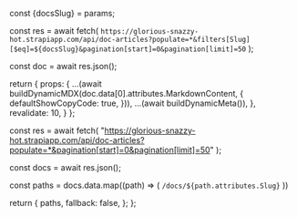 

const {docsSlug} = params;

const res = await fetch(
`https://glorious-snazzy-hot.strapiapp.com/api/doc-articles?populate=*&filters[Slug][$eq]=${docsSlug}&pagination[start]=0&pagination[limit]=50`
);

const doc = await res.json();

return {
props: {
...(await buildDynamicMDX(doc.data[0].attributes.MarkdownContent, {
defaultShowCopyCode: true,
})),
...(await buildDynamicMeta()),
},
revalidate: 10,
}
};

  const res = await fetch(
    "https://glorious-snazzy-hot.strapiapp.com/api/doc-articles?populate=*&pagination[start]=0&pagination[limit]=50"
  );

const docs = await res.json();

const paths = docs.data.map((path) => (
`/docs/${path.attributes.Slug}`
))

return {
paths,
fallback: false,
};
};

<RemoteContent />
